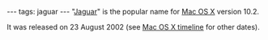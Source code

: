 ---
tags: jaguar
---
"[[Jaguar]]" is the popular name for [[Mac OS X]] version 10.2.

It was released on 23 August 2002 (see [[Mac OS X timeline]] for other dates).
